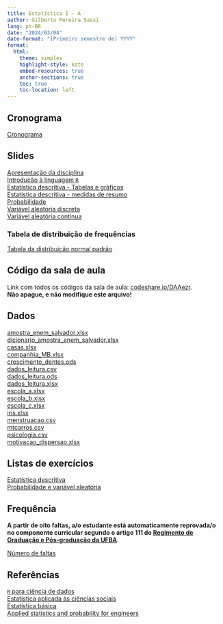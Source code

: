 ```yaml
---
title: Estatística I - A 
author: Gilberto Pereira Sassi
lang: pt-BR
date: "2024/03/04"
date-format: "[Primeiro semestre de] YYYY"
format:
  html:
    theme: simplex
    highlight-style: kate
    embed-resources: true
    anchor-sections: true
    toc: true
    toc-location: left
---
```


## Cronograma

[Cronograma](https://docs.google.com/spreadsheets/d/1uK26q5vcR6l8ec9AIk2KvEBdlMW-6hrgmmPEDuSd_ig/edit?usp=sharing){target="_blank"}

## Slides

[Apresentação da disciplina](primeiro-dia-mat020.pdf){target="_blank"}<br>
[Introdução à linguagem `R`](linguagem-r.pdf){target="_blank"}<br>
[Estatística descritiva - Tabelas e gráficos](graficos.pdf){target="_blank"}<br>
[Estatística descritiva - medidas de resumo](medidasResumo.pdf){target="_blank"}<br>
[Probabilidade](introProb.pdf){target="_blank"}<br>
[Variável aleatória discreta](varDiscreta.pdf){target="_blank"}<br>
[Variável aleatória contínua](varContinua.pdf){target="_blank"}

### Tabela de distribuição de frequências

[Tabela da distribuição normal padrão](tabela-z.pdf){target="_blank"}

## Código da sala de aula

Link com todos os códigos da sala de aula: [codeshare.io/DAAezr](https://codeshare.io/DAAezr){target="_blank"}. <br>
**Não apague, e não modifique este arquivo!**

## Dados

[amostra_enem_salvador.xlsx](amostra_enem_salvador.xlsx)<br>
[dicionario_amostra_enem_salvador.xlsx](dicionario_enem_2022.xlsx)<br>
[casas.xlsx](casas.xlsx)<br>
[companhia_MB.xlsx](companhia_MB.xlsx)<br>
[crescimento_dentes.ods](crescimento_dentes.ods)<br>
[dados_leitura.csv](dados_leitura.csv)<br>
[dados_leitura.ods](dados_leitura.ods)<br>
[dados_leitura.xlsx](dados_leitura.xlsx)<br>
[escola_a.xlsx](escola_a.xlsx)<br>
[escola_b.xlsx](escola_b.xlsx)<br>
[escola_c.xlsx](escola_c.xlsx)<br>
[iris.xlsx](iris.xlsx)<br>
[menstruacao.csv](menstruacao.csv)<br>
[mtcarros.csv](mtcarros.csv)<br>
[psicologia.csv](psicologia.csv)<br>
[motivacao_dispersao.xlsx](motivacao_dispersao.xlsx)


## Listas de exercícios

[Estatística descritiva](lista_est_descr.pdf){target="_blank"}<br>
[Probabilidade e variável aleatória](lista_prob.pdf){target="_blank"}

## Frequência

**A partir de oito faltas, a/o estudante está automaticamente reprovada/o no componente curricular segundo o artigo 111 do [Regimento de Graduação e Pós-graduação da UFBA](https://ea.ufba.br/wp-content/uploads/2020/06/UFBA-Regulamento-Ensino-.pdf){target="_blank"}.**

[Número de faltas](https://docs.google.com/spreadsheets/d/1g9PVr3jfIXWj9spDFQ0ZOJMQSALNVXLjV4JWCvMPiRY/edit?usp=sharing){target="_blank"}

## Referências

[`R` para ciência de dados](https://r4ds.hadley.nz/){target="_blank"}<br>
[Estatística aplicada às ciências sociais](estatistica-aplicada-barbetta.pdf){target="_blank"}<br>
[Estatística básica](estatistica-basica-bussab-morettin.pdf){target="_blank"}<br>
[Applied statistics and probability for engineers](applied-statistics-montgomery.pdf){target="_blank"}